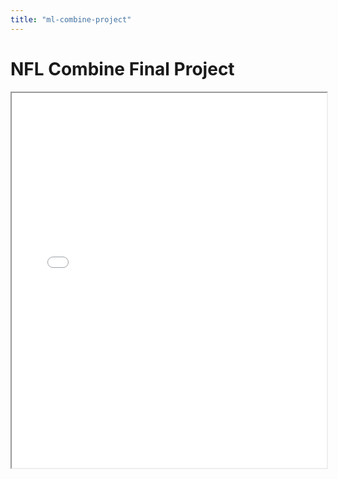 ```yaml
---
title: "ml-combine-project"
---
```


# NFL Combine Final Project

<iframe src="NFL Combine Final Project (Classification).pdf" width="100%" height="600px">

This browser does not support PDFs. Please download the PDF to view it: <a href="NFL Combine Final Project (Classification).pdf">Download Project</a>

</iframe>

